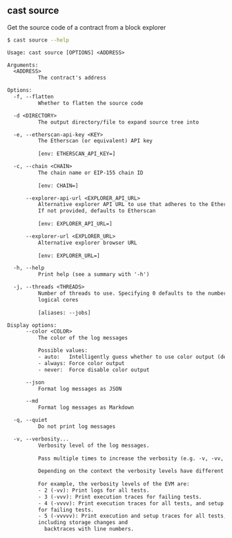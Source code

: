 ## cast source

Get the source code of a contract from a block explorer

```bash
$ cast source --help
```

```txt
Usage: cast source [OPTIONS] <ADDRESS>

Arguments:
  <ADDRESS>
          The contract's address

Options:
  -f, --flatten
          Whether to flatten the source code

  -d <DIRECTORY>
          The output directory/file to expand source tree into

  -e, --etherscan-api-key <KEY>
          The Etherscan (or equivalent) API key
          
          [env: ETHERSCAN_API_KEY=]

  -c, --chain <CHAIN>
          The chain name or EIP-155 chain ID
          
          [env: CHAIN=]

      --explorer-api-url <EXPLORER_API_URL>
          Alternative explorer API URL to use that adheres to the Etherscan API.
          If not provided, defaults to Etherscan
          
          [env: EXPLORER_API_URL=]

      --explorer-url <EXPLORER_URL>
          Alternative explorer browser URL
          
          [env: EXPLORER_URL=]

  -h, --help
          Print help (see a summary with '-h')

  -j, --threads <THREADS>
          Number of threads to use. Specifying 0 defaults to the number of
          logical cores
          
          [aliases: --jobs]

Display options:
      --color <COLOR>
          The color of the log messages

          Possible values:
          - auto:   Intelligently guess whether to use color output (default)
          - always: Force color output
          - never:  Force disable color output

      --json
          Format log messages as JSON

      --md
          Format log messages as Markdown

  -q, --quiet
          Do not print log messages

  -v, --verbosity...
          Verbosity level of the log messages.
          
          Pass multiple times to increase the verbosity (e.g. -v, -vv, -vvv).
          
          Depending on the context the verbosity levels have different meanings.
          
          For example, the verbosity levels of the EVM are:
          - 2 (-vv): Print logs for all tests.
          - 3 (-vvv): Print execution traces for failing tests.
          - 4 (-vvvv): Print execution traces for all tests, and setup traces
          for failing tests.
          - 5 (-vvvvv): Print execution and setup traces for all tests,
          including storage changes and
            backtraces with line numbers.
```